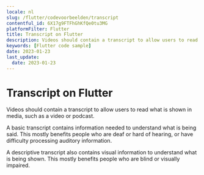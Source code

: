 ```yaml
---
locale: nl
slug: /flutter/codevoorbeelden/transcript
contentful_id: 6X17g9FTFhGhKfQe0tu3MG
platformFilter: Flutter
title: Transcript on Flutter
description: Videos should contain a transcript to allow users to read what is shown in media, such as a video or podcast.
keywords: [Flutter code sample]
date: 2023-01-23
last_update:
  date: 2023-01-23
---
```


# Transcript on Flutter

Videos should contain a transcript to allow users to read what is shown in media, such as a video or podcast.

A basic transcript contains information needed to understand what is being said. This mostly benefits people who are deaf or hard of hearing, or have difficulty processing auditory information.

A descriptive transcript also contains visual information to understand what is being shown. This mostly benefits people who are blind or visually impaired.

<CodeSample id="media-transcript" locale="nl" platform="flutter"/>
